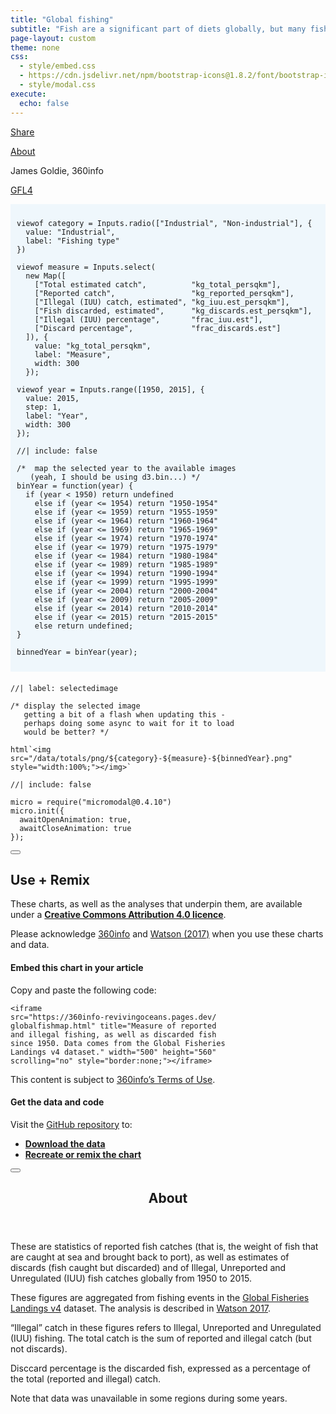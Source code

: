 ```yaml
---
title: "Global fishing"
subtitle: "Fish are a significant part of diets globally, but many fish are **caught illegally or discarded.** This map shows the **global fishing hotspots.**"
page-layout: custom
theme: none
css:
  - style/embed.css
  - https://cdn.jsdelivr.net/npm/bootstrap-icons@1.8.2/font/bootstrap-icons.css
  - style/modal.css
execute:
  echo: false
---
```


::: {.modalpanel}
<!-- check https://icons.getbootstrap.com for icons! -->
<a href="#" data-micromodal-trigger="modal-useremix" tabindex="0">
  <i class="bi bi-share-fill"></i>
  Share
</a>

<a href="#" data-micromodal-trigger="modal-about" tabindex="0">
  <i class="bi bi-clipboard-data"></i>
  About
</a>

<!-- if there's room here, put credits on two lines:
  * Editor names, 360info (hint: put &shy; in the middle of long names!)
  * Data: ORG
  (if there isn't room, put it in the ABOUT dialog) -->
James Goldie, 360info

[GFL4](https://metadata.imas.utas.edu.au/geonetwork/srv/api/records/5c4590d3-a45a-4d37-bf8b-ecd145cb356d)

:::

<!-- main content -->
::: {style="background: #36a7e911; padding: 10px"}

```ojs
viewof category = Inputs.radio(["Industrial", "Non-industrial"], {
  value: "Industrial",
  label: "Fishing type"
})
```

```ojs
viewof measure = Inputs.select(
  new Map([
    ["Total estimated catch",          "kg_total_persqkm"],
    ["Reported catch",                 "kg_reported_persqkm"],
    ["Illegal (IUU) catch, estimated", "kg_iuu.est_persqkm"],
    ["Fish discarded, estimated",      "kg_discards.est_persqkm"],
    ["Illegal (IUU) percentage",       "frac_iuu.est"],
    ["Discard percentage",             "frac_discards.est"]
  ]), {
    value: "kg_total_persqkm",
    label: "Measure",
    width: 300
  });
```

```ojs
viewof year = Inputs.range([1950, 2015], {
  value: 2015,
  step: 1,
  label: "Year",
  width: 300
});
```

```ojs
//| include: false

/*  map the selected year to the available images
   (yeah, I should be using d3.bin...) */
binYear = function(year) {
  if (year < 1950) return undefined  
    else if (year <= 1954) return "1950-1954"
    else if (year <= 1959) return "1955-1959"
    else if (year <= 1964) return "1960-1964"
    else if (year <= 1969) return "1965-1969"
    else if (year <= 1974) return "1970-1974"
    else if (year <= 1979) return "1975-1979"
    else if (year <= 1984) return "1980-1984"
    else if (year <= 1989) return "1985-1989"
    else if (year <= 1994) return "1990-1994"
    else if (year <= 1999) return "1995-1999"
    else if (year <= 2004) return "2000-2004"
    else if (year <= 2009) return "2005-2009"
    else if (year <= 2014) return "2010-2014"
    else if (year <= 2015) return "2015-2015"
    else return undefined;
}

binnedYear = binYear(year);
```
:::

::: {style="margin-top: 20px"}
```ojs
//| label: selectedimage

/* display the selected image
   getting a bit of a flash when updating this -
   perhaps doing some async to wait for it to load
   would be better? */

html`<img src="/data/totals/png/${category}-${measure}-${binnedYear}.png" style="width:100%;"></img>`
```
:::

<!-- share/about popups -->

```ojs
//| include: false

micro = require("micromodal@0.4.10")
micro.init({
  awaitOpenAnimation: true,
  awaitCloseAnimation: true
});
```

<!-- dialog buttons -->

::::::: {#modal-useremix .modal .micromodal-slide aria-hidden="true"}
:::::: {.modal__overlay tabindex="-1" data-micromodal-close="true"}
::::: {.modal__container role="dialog" aria-modal="true" aria-labelledby="modal-useremix-title"}

<button class="modal__close" aria-label="Close modal" data-micromodal-close></button>

:::: {#modal-useremix-content}
## Use + Remix

These charts, as well as the analyses that underpin them, are available under a [**Creative Commons Attribution 4.0 licence**](https://creativecommons.org/licenses/by/4.0).

Please acknowledge [360info](https://360info.org) and [Watson (2017)](https://www.nature.com/articles/sdata201739) when you use these charts and data.

#### Embed this chart in your article

Copy and paste the following code:

::: {.embedcode}
```
<iframe
src="https://360info-revivingoceans.pages.dev/
globalfishmap.html" title="Measure of reported
and illegal fishing, as well as discarded fish
since 1950. Data comes from the Global Fisheries
Landings v4 dataset." width="500" height="560"
scrolling="no" style="border:none;"></iframe>
```
:::

This content is subject to [360info's Terms of Use](https://newshub.360info.org/page/terms).

#### Get the data and code

Visit the [GitHub repository](https://github.com/360-info/report-revivingoceans/tree/main/data) to:

* [**Download the data**](https://github.com/360-info/report-revivingoceans/tree/main/data)
* [**Recreate or remix the chart**](https://github.com/360-info/report-revivingoceans)
::::

:::::
::::::
:::::::

<!-- notes dialog -->

::::::: {#modal-about .modal .micromodal-slide aria-hidden="true"}
:::::: {.modal__overlay tabindex="-1" data-micromodal-close="true"}
::::: {.modal__container role="dialog" aria-modal="true" aria-labelledby="modal-about-title"}

<button class="modal__close" aria-label="Close modal" data-micromodal-close></button>

<header>
## About {#modal-about-title}
</header>

:::: {#modal-about-content}
These are statistics of reported fish catches (that is, the weight of fish that are caught at sea and brought back to port), as well as estimates of discards (fish caught but discarded) and of Illegal, Unreported and Unregulated (IUU) fish catches globally from 1950 to 2015.

These figures are aggregated from fishing events in the [Global Fisheries Landings v4](https://researchdata.edu.au/global-fisheries-landings-v40/1361113) dataset. The analysis is described in [Watson 2017](https://www.nature.com/articles/sdata201739).

"Illegal" catch in these figures refers to Illegal, Unreported and Unregulated (IUU) fishing. The total catch is the sum of reported and illegal catch (but not discards).

Disccard percentage is the discarded fish, expressed as a percentage of the total (reported and illegal) catch.

Note that data was unavailable in some regions during some years.
::::

:::::
::::::
:::::::

